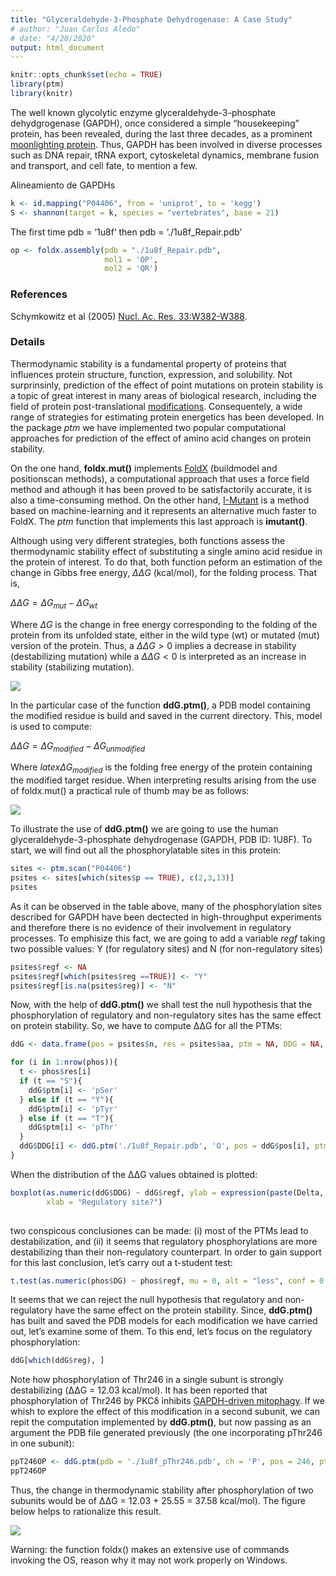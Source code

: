 ```yaml
---
title: "Glyceraldehyde-3-Phosphate Dehydrogenase: A Case Study"
# author: "Juan Carlos Aledo"
# date: "4/28/2020"
output: html_document
---
```


```r
knitr::opts_chunk$set(echo = TRUE)
library(ptm)
library(knitr)
```

The well known glycolytic enzyme glyceraldehyde-3-phosphate dehydgrogenase (GAPDH), once considered a simple "housekeeping" protein, has been revealed, during the last three decades, as a prominent [moonlighting protein](https://en.wikipedia.org/wiki/Protein_moonlighting). Thus, GAPDH has been involved in diverse processes such as DNA repair, tRNA export, cytoskeletal dynamics, membrane fusion and transport, and cell fate, to mention a few.

Alineamiento de GAPDHs
```r
k <- id.mapping("P04406", from = 'uniprot', to = 'kegg')
S <- shannon(target = k, species = "vertebrates", base = 21)
```

The first time pdb = '1u8f' then pdb = './1u8f_Repair.pdb'

```r
op <- foldx.assembly(pdb = "./1u8f_Repair.pdb",
                     mol1 = 'OP',
                     mol2 = 'QR')

```






### References
Schymkowitz et al (2005) [Nucl. Ac. Res. 33:W382-W388](https://www.ncbi.nlm.nih.gov/pubmed/15980494).

### Details

Thermodynamic stability is a fundamental property of proteins that influences protein structure, function, expression, and solubility. Not surprinsinly,  prediction of the effect of point mutations on protein stability is a topic of great interest in many areas of biological research, including the field of protein post-translational [modifications](https://academic.oup.com/bioinformatics/article/28/22/2905/240075). Consequentely, a wide range of strategies for estimating protein energetics has been developed. In the package _ptm_ we have implemented two popular computational approaches for prediction of the effect of amino acid changes on protein stability. 

On the one hand, **foldx.mut()** implements [FoldX](https://www.ncbi.nlm.nih.gov/pubmed/15980494) (buildmodel and positionscan methods), a computational approach that uses a force field method and athough it has been proved to be satisfactorily accurate, it is also a time-consuming method. On the other hand, [I-Mutant](https://www.ncbi.nlm.nih.gov/pubmed/15980478) is a method based on machine-learning and it represents an alternative much faster to FoldX. The _ptm_ function that implements this last approach is **imutant()**.


Although using very different strategies, both functions assess 
the thermodynamic stability effect of substituting a single amino acid residue in the protein of interest. To do that, both function peform an estimation of the change in Gibbs free energy, $\Delta\Delta G$ (kcal/mol), for the folding process. That is, 

$\Delta\Delta G = \Delta G_{mut} - \Delta G_{wt}$

Where $\Delta G$ is the change in free energy corresponding to the folding of the protein from its unfolded state, either in the wild type (wt) or mutated (mut) version of the protein. Thus, a $\Delta\Delta G > 0$ implies a decrease in stability (destabilizing mutation) while a $\Delta\Delta G < 0$ is interpreted as an increase in stability (stabilizing mutation).

![](./ddG_files/ddG.png)

In the particular case of the function **ddG.ptm()**, a PDB model containing the modified residue is build and saved in the current directory. This, model is used to compute: 

$\Delta\Delta G = \Delta G_{modified} - \Delta G_{unmodified}$

Where $latex \Delta G_{modified}$ is the folding free energy of the protein containing the modified target residue. When interpreting results arising from the use of foldx.mut() a practical rule of thumb may be as follows:

![](./ddG_files/thumb.png)

To illustrate the use of **ddG.ptm()** we are going to use the human glyceraldehyde-3-phosphate dehydrogenase (GAPDH, PDB ID: 1U8F). To start, we will find out all the phosphorylatable sites in this protein: 

```r
sites <- ptm.scan("P04406")
psites <- sites[which(sites$p == TRUE), c(2,3,13)]
psites
```


As it can be observed in the table above, many of the phosphorylation sites described for GAPDH have been dectected in high-throughput experiments and therefore there is no evidence of their involvement in regulatory processes. To emphisize this fact, we are going to add a variable _regf_ taking two possible values: Y (for regulatory sites) and N (for non-regulatory sites)

```r
psites$regf <- NA 
psites$regf[which(psites$reg ==TRUE)] <- "Y"
psites$regf[is.na(psites$reg)] <- "N"
```

Now, with the help of **ddG.ptm()** we shall test the null hypothesis that the phosphorylation of regulatory and non-regulatory sites has the same effect on protein stability. So, we have to compute ΔΔG for all the PTMs:

```r
ddG <- data.frame(pos = psites$n, res = psites$aa, ptm = NA, DDG = NA, reg = psites$reg, regf = psites$regf)

for (i in 1:nrow(phos)){
  t <- phos$res[i]
  if (t == "S"){
    ddG$ptm[i] <- 'pSer'
  } else if (t == "Y"){
    ddG$ptm[i] <- 'pTyr'
  } else if (t == "T"){
    ddG$ptm[i] <- 'pThr'
  }
  ddG$DDG[i] <- ddG.ptm('./1u8f_Repair.pdb', 'O', pos = ddG$pos[i], ptm = ddG$ptm[i])
}
```

When the distribution of the ΔΔG values obtained is plotted:

```r
boxplot(as.numeric(ddG$DDG) ~ ddG$regf, ylab = expression(paste(Delta, Delta, "G (kcal/mol)", sep ="")),
        xlab = "Regulatory site?")
        
```

two conspicous conclusiones can be made: (i) most of the PTMs lead to destabilization, and (ii) it seems that regulatory phosphorylations are more destabilizing than their non-regulatory counterpart. In order to gain support for this last conclusion, let's carry out a t-student test:

```r
t.test(as.numeric(phos$DG) ~ phos$regf, mu = 0, alt = "less", conf = 0.95, var.eq  = F, paired  = F)
```

It seems that we can reject the null hypothesis that regulatory and non-regulatory have the same effect on the protein stability. Since, **ddG.ptm()** has built and saved the PDB models for each modification we have carried out, let's examine some of them. To this end, let's focus on the regulatory phosphorylation:

```r
ddG[which(ddG$reg), ]
```

Note how phosphorylation of Thr246 in a single subunt is strongly destabilizing (ΔΔG = 12.03 kcal/mol). It has been reported that phosphorylation of Thr246 by PKCδ inhibits [GAPDH-driven mitophagy](https://www.ncbi.nlm.nih.gov/pmc/articles/PMC3696670/). If we whish to explore the effect of this modification in a second subunit, we can repit the computation implemented by **ddG.ptm()**, but now passing as an argument the PDB file generated previously (the one incorporating pThr246 in one subunit):

```r
ppT246OP <- ddG.ptm(pdb = './1u8f_pThr246.pdb', ch = 'P', pos = 246, ptm = 'pThr')
ppT246OP
```

Thus, the change in thermodynamic stability after phosphorylation of two subunits would be of ΔΔG = 12.03 + 25.55 = 37.58 kcal/mol). The figure below helps to rationalize this result.


![](./T246.png)




Warning: the function foldx() makes an extensive use of commands invoking the OS, reason why it may not work properly on Windows. 
